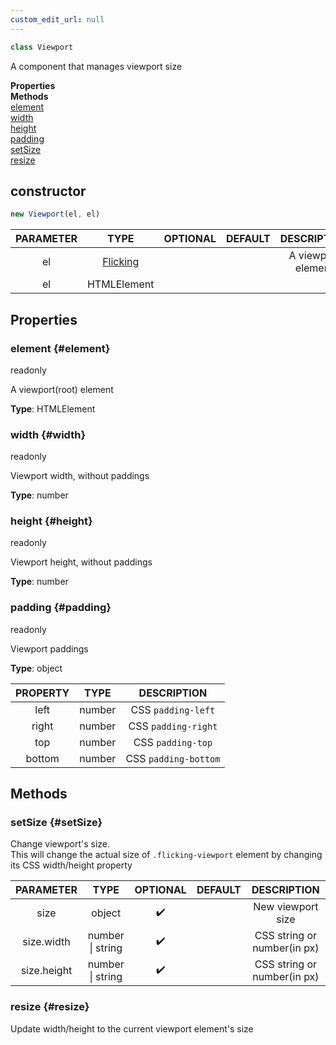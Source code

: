 ```yaml
---
custom_edit_url: null
---
```


```ts
class Viewport
```

<div>

</div>

A component that manages viewport size

<div className="container">
  <div className="row mb-2"><div className="col col--6"><strong>Properties</strong></div><div className="col col--6"><strong>Methods</strong></div></div>
  <div className="row"><div className="col col--6"><a href="#element">element</a><br/><a href="#width">width</a><br/><a href="#height">height</a><br/><a href="#padding">padding</a></div><div className="col col--6"><a href="#setSize">setSize</a><br/><a href="#resize">resize</a></div></div>
</div>

## constructor
```ts
new Viewport(el, el)
```

<div>

</div>

|PARAMETER|TYPE|OPTIONAL|DEFAULT|DESCRIPTION|
|:---:|:---:|:---:|:---:|:---:|
|el|[Flicking](Flicking)|||A viewport element|
|el|HTMLElement||||

## Properties

### element {#element}

<div>
  <span className="badge badge--warning">readonly</span>
</div>

A viewport(root) element

**Type**: HTMLElement

### width {#width}

<div>
  <span className="badge badge--warning">readonly</span>
</div>

Viewport width, without paddings

**Type**: number

### height {#height}

<div>
  <span className="badge badge--warning">readonly</span>
</div>

Viewport height, without paddings

**Type**: number

### padding {#padding}

<div>
  <span className="badge badge--warning">readonly</span>
</div>

Viewport paddings

**Type**: object

|PROPERTY|TYPE|DESCRIPTION|
|:---:|:---:|:---:|
|left|number|CSS `padding-left`|
|right|number|CSS `padding-right`|
|top|number|CSS `padding-top`|
|bottom|number|CSS `padding-bottom`|

## Methods

### setSize {#setSize}

<div>

</div>

Change viewport's size.<br />This will change the actual size of `.flicking-viewport` element by changing its CSS width/height property

|PARAMETER|TYPE|OPTIONAL|DEFAULT|DESCRIPTION|
|:---:|:---:|:---:|:---:|:---:|
|size|object|✔️||New viewport size|
|size.width|number \| string|✔️||CSS string or number(in px)|
|size.height|number \| string|✔️||CSS string or number(in px)|

### resize {#resize}

<div>

</div>

Update width/height to the current viewport element's size

